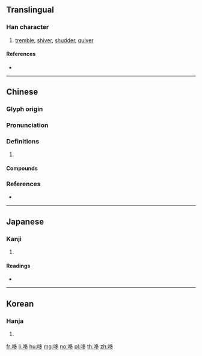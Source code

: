 {{character info/new}}
==Translingual==

===Han character===
{{Han char|rn=30|rad=口|as=06|sn=9|four=67027|canj=RNIN|ids=⿰口多}}

# [[tremble]], [[shiver]], [[shudder]], [[quiver]]

====References====
* {{Han ref|kx=0189.020|dkj=03590|dj=0408.090|hdz=10620.080|uh=54C6|ud=21702|bh=CE47|bd=52807}}

----

==Chinese==
{{zh-forms}}

===Glyph origin===
{{Han etym}}

===Pronunciation===
{{zh-pron
|m=chě,duō
|c=ce2,do2,ci2,do1
|mn=to
|mc=y
|oc=y
|cat=
}}
{{zh-attn-split}}

===Definitions===
{{zh-hanzi}}

# {{rfdef|zh}}

====Compounds====
{{zh-der|哆嗦|哆張|哆囉哆嗦|目瞠口哆|打哆嗦|披哆}}

===References===
* {{R:yue:mfccd}}

----

==Japanese==

===Kanji===
{{ja-kanji|grade=|rs=口06}}

# {{defn|lang=ja|sort=口06}}

====Readings====
* {{ja-readings|on=[[し]] (shi), [[た]] (ta), [[しゃ]] (sha)|kun=[[おおきい]] (ookii), [[おおくち]] (ookuchi)}}

----

==Korean==

===Hanja===
{{ko-hanja|hangeul=[[치]], [[차]]|rv=chi, cha|y=chi, cha|mr=ch'i, ch'a}}

# {{defn|lang=ko|sort=口06}}

[[fr:哆]]
[[li:哆]]
[[hu:哆]]
[[mg:哆]]
[[no:哆]]
[[pl:哆]]
[[th:哆]]
[[zh:哆]]